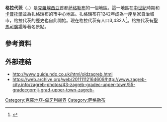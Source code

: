 '''格拉代茨'''（{{lang-hr|Gradec}}，{{lang-hu|Gréc}}）是[[克羅埃西亞|克羅埃西亞]]首都[[萨格勒布|萨格勒布]]的一個地區。這一地區在[[中世紀|中世紀]]時期和[[卡普托爾|卡普托爾]]並為扎格瑞布的市中心地區。扎格瑞布在1242年成為一座皇家自治城市，格拉代茨的歷史也自此開始。現在格拉代茨有人口3,432人<ref>{{Cite web |url=http://www.zagreb.hr/default.aspx?id=14346 |title=Zagreb.hr - 2. Mjesni odbor Gornji grad<!-- Bot generated title --> |access-date=2015-01-18 |archive-date=2016-03-04 |archive-url=https://web.archive.org/web/20160304113313/http://www.zagreb.hr/default.aspx?id=14346 |dead-url=no }}</ref>。格拉代茨有[[聖馬可廣場_(札格瑞布)|聖馬可廣場]]等著名景點。
==參考資料==
{{Reflist}}
==外部連結==
* http://www.guide.ndo.co.uk/html/oldzagreb.html {{Wayback|url=http://www.guide.ndo.co.uk/html/oldzagreb.html |date=20160305111259 }}
* https://web.archive.org/web/20111112164609/http://www.zagreb-city.info/zagreb-photos/43-zagreb-gradec-upper-town/55-gradecgornji-grad-upper-town-zagreb-
{{Coord|45|49|00|N|15|58|26|E|region:HR-21_type:city(3432)|display=title}}
[[Category:克羅地亞-匈牙利邊界|Category:克羅地亞-匈牙利邊界]]
[[Category:萨格勒布|Category:萨格勒布]]